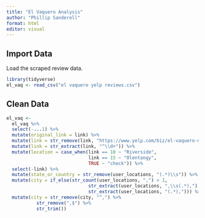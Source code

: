 ```yaml
---
title: "El Vaquero Analysis"
author: "Phillip Sanderell"
format: html
editor: visual
---
```


## Import Data

Load the scraped review data.

```r
library(tidyverse)
el_vaq <- read_csv("el vaquero yelp reviews.csv")
```

## Clean Data

```r
el_vaq <- 
  el_vaq %>% 
  select(-...1) %>% 
  mutate(original_link = link) %>% 
  mutate(link = str_remove(link, "https://www.yelp.com/biz/el-vaquero-mexican-restaurant-columbus-")) %>% 
  mutate(link = str_extract(link, "^\\d+")) %>% 
  mutate(location = case_when(link == 10 ~ "Riverside",
                              link == 15 ~ "Olentangy",
                              TRUE ~ "check")) %>% 
  select(-link) %>% 
  mutate(state_or_country = str_remove(user_locations, "(.*)\\s")) %>% 
  mutate(city = if_else(str_count(user_locations, ",") > 1,
                              str_extract(user_locations, ",\\s(.*),"),
                              str_extract(user_locations, "(.*),"))) %>% 
  mutate(city = str_remove(city, "^,") %>% 
           str_remove(",$") %>% 
           str_trim())
```
